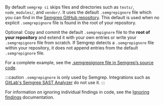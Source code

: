 By default `semgrep ci` skips files and directories such as `tests/`, `node_modules/`, and `vendor/`. It uses the default `.semgrepignore` file which you can find in the [Semgrep GitHub repository](https://github.com/returntocorp/semgrep/blob/develop/cli/src/semgrep/templates/.semgrepignore). This default is used when no explicit `.semgrepignore` file is found in the root of your repository.

Optional: Copy and commit the default `.semgrepignore` file to the **root of your repository** and extend it with your own entries or write your `.semgrepignore` file from scratch. If Semgrep detects a `.semgrepignore` file within your repository, it does not append entries from the default `.semgrepignore` file.

For a complete example, see the [.semgrepignore file in Semgrep’s source code](https://github.com/returntocorp/semgrep/blob/develop/.semgrepignore).

:::caution
`.semgrepignore` is only used by Semgrep. Integrations such as [GitLab's Semgrep SAST Analyzer](https://gitlab.com/gitlab-org/security-products/analyzers/semgrep) do not use it.
:::

For information on ignoring individual findings in code, see the [Ignoring findings](https://semgrep.dev/docs/ignoring-findings/) documentation.
